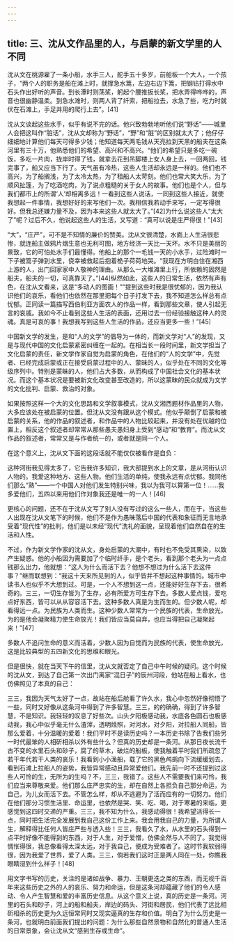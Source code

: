 ```yaml
---
---
---
```

title: 三、沈从文作品里的人，与启蒙的新文学里的人不同
---




沈从文在桃源雇了一条小船，水手三人，舵手五十多岁，前舱板一个大人，一个孩子，“两个人的职务是船在滩上时，就撑急水篙，左边右边下篙，把钢钻打得水中石头作出好听的声音。到长潭时则荡桨，躬起个腰推扳长桨，把水弄得哗哗的，声音也很幽静温柔。到急水滩时，则两人背了纤索，把船拉去，水急了些，吃力时就伏在石滩上，手足并用的爬行上去”。[41]

沈从文谈起这些水手，似乎有说不完的话。他兴致勃勃地听他们说“野话”——城里人会把这叫作“脏话”，沈从文却称为“野话”，“野”和“脏”的区别就太大了；他仔仔细细地计算他们每天可得多少钱；他知道每天两毛钱从天亮拉到天黑的船夫在这条河里有三十万，他熟悉他们的希望、高兴和不高兴。“他们的希望只是多吃一碗饭，多吃一片肉，拢岸时得了钱，就拿去花到吊脚楼上女人身上去，一回两回，钱完事了，船又应当下行了。天气虽有冷热，这些人生活却永远是一样的。他们也不高兴，为了船搁浅，为了太冷太热，为了租船人太苛刻。他们也常大笑大乐，为了顺风扯篷，为了吃酒吃肉，为了说点粗糙的关于女人的故事。他们也是个人，但与我们都市上的所谓‘人’却相离多远！一看到这些人说话，一同到这些人接近，就使我想起一件事情，我想好好的来写他们一次。我相信我若动手来写，一定写得很好。但我总还嫌力量不及，因为本来这些人就太大了。”[42]为什么说这些人“太大了”呢？过后不久，他说起这些人的生活，又写道：“真可以说是庄严得很！”[43]

“大”，“庄严”，可不是不知情的廉价的赞美。沈从文很清楚，水面上人生活很悲惨，就连船主做鸦片烟生意也无利可图，地方经济一天比一天坏。水不只是美丽的景致，它的可怕处水手们最懂得。他船上的那个一毛钱一天的小水手，过险滩时一下子被篙子弹到水里，侥幸被救起后抱着桅子荷荷地哭。“我现在方明白住在湘西上游的人，出门回家家中人敬神的理由。从那么一大堆滩里上行，所依赖的固然是船夫，船夫的一切，可真靠天了。”[44]纵然如此，这些人的日常生活，依然有声有色，在沈从文看来，这是“多动人的图画！”“提到这些时我是很忧郁的，因为我认识他们的哀乐，看他们也依然在那里把每个日子打发下去，我不知道怎么样总有点忧郁。正同读一篇描写西伯利亚方面农人的作品一样，看到那些文章，使人引起无言的哀戚。我如今不止看到这些人生活的表面，还用过去一份经验接触这种人的灵魂。真是可哀的事！我想我写到这些人生活的作品，还应当更多一些！”[45]

中国新文学的发生，是和“人的文学”的倡导为一体的，而新文学对“人”的发现，又是与现代中国的文化启蒙紧密纠缠在一起的。在相当长一段时间里，新文学担当了文化启蒙的责任，新文学作家自觉为启蒙的角色，在他们的“人的文学”中，先觉者、已经完成启蒙或正在接受启蒙过程中的人、蒙昧的人，似乎处在不同的文化等级序列中。特别是蒙昧的人，他们占大多数，从而构成了中国社会文化的基本状况。而这个基本状况是要被新文化改变甚至改造的，所以这蒙昧的民众就成为文学的文化批判、启蒙、救治的对象。

如果按照这样一个大的文化思路和文学叙事模式，沈从文湘西题材作品里的人物，大多应该处在被启蒙的位置。但沈从文没有跟从这个模式。他似乎颠倒了启蒙和被启蒙的关系，他的作品的叙述者，和作品中的人物比较起来，并没有处在优越的位置上，相反这个叙述者却常常从那些愚夫愚妇身上受到“感动”和“教育”。而沈从文作品的叙述者，常常又是与作者统一的，或者就是同一个人。

在这个意义上，沈从文下面的这段话就不能仅仅被看作是自负：

这种河街我见得太多了，它告我许多知识，我大部提到水上的文章，是从河街认识人物的。我爱这种地方、这些人物。他们生活的单纯，使我永远有点忧郁。我同他们那么“熟”——一个中国人对他们发生特别兴味，我以为我可以算第一位！……我多爱他们，五四以来用他们作对象我还是唯一的一人！[46]

更核心的问题，还不在于沈从文写了别人没有写过的这么一些人，而在于，当这些人出现在沈从文笔下的时候，他们不是作为愚昧落后中国的代表和象征而无言地承受着“现代性”的批判，他们是以未经“现代”洗礼的面貌，呈现着他们自然自在的生活和人性。

不过，作为新文学作家的沈从文，身处启蒙的大潮中，有时也不免受其熏染，以致产生疑惑。他的小船因为需要加了个临时纤手，是个老头，看到那个老头为一点点钱那么出力，他就想：“这人为什么而活下去？他想不想过为什么活下去这件事？”继而联想到：“我这十天来所见到的人，似乎皆并不想起这种事情的。城市中读书人也似乎不大想到过。可是，一个人不想到这一点，还能好好生存下去，很希奇的。三三，一切生存皆为了生存，必有所爱方可生存下去。多数人爱点钱，爱吃点好东西，皆可以从从容容活下去。这种多数人真是为生而生的。但少数人呢，却看得远一点。为民族为人类而生。这种少数人常常为一个民族的代表，生命放光，为的是他会凝聚精力使生命放光！我们皆应当莫自弃，也应当得把自己凝聚起来！”[47]

多数人不追问生命的意义而活着，少数人因为自觉而为民族的代表，使生命放光，这是比较典型的五四新文化的思维和眼光。

但是很快，就在当天下午的信里，沈从文就否定了自己中午时候的疑问。这个时候的沈从文，到达了自己第一次出门离家“混日子”的辰州河段，他站在船上看水，也仿佛照见了本真的自己：

三三，我因为天气太好了一点，故站在船后舱看了许久水，我心中忽然好像彻悟了一些，同时又好像从这条河中得到了许多智慧。三三，的的确确，得到了许多智慧，不是知识。我轻轻的叹息了好些次。山头夕阳极感动我，水底各色圆石也极感动我，我心中似乎毫无什么渣滓，透明烛照，对河水，对夕阳，对拉船人同船，皆那么爱着，十分温暖的爱着！我们平时不是读历史吗？一本历史书除了告我们些另一时代最笨的人相斫相杀以外有些什么？但真的历史却是一条河。从那日夜长流千古不变的水里石头和砂子，腐了的草木，破烂的船板，使我触着平时我们所疏忽了若干年代若干人类的哀乐！我看到小小渔船，载了它的黑色鸬鹚向下流缓缓划去，看到石滩上拉船人的姿势，我皆异常感动且异常爱他们。我先前一时不还提到过这些人可怜的生，无所为的生吗？不，三三，我错了。这些人不需要我们来可怜，我们应当来尊敬来爱。他们那么庄严忠实的生，却在自然上各担负自己那分命运，为自己，为儿女而活下去。不管怎么样，却从不逃避为了活而应有的一切努力。他们在他们那分习惯生活里、命运里，也依然是哭、笑、吃、喝，对于寒暑的来临，更感觉到这四时交递的严重。三三，我不知为什么，我感动得很！我希望活得长一点，同时把生活完全发展到我自己这份工作上来。我会用我自己的力量，为所谓人生，解释得比任何人皆庄严些与透入些！三三，我看久了水，从水里的石头得到一点平时好像不能得到的东西，对于人生，对于爱憎，仿佛全然与人不同了。我觉得惆怅得很，我总像看得太深太远，对于我自己，便成为受难者了。这时节我软弱得很，因为我爱了世界，爱了人类。三三，倘若我们这时正是两人同在一处，你瞧我眼睛湿到什么样子！[48]

用文字书写的历史，关注的是诸如战争、暴力、王朝更迭之类的东西，而无视千百年来这些历史之外的人的哀乐、努力和命运，但是这条河却蕴藏了他们的令人感动、令人产生智慧和爱的丰富历史信息。从这个意义上说，真的历史是一条河。河里的石头和砂子，河上的船和船夫，岸边的码头、河街和居民，他们代表了远比相斫相杀的历史更为久远恒常同时又现实逼真的生存和价值。明白了为什么历史是一条河，也就明白前面我们提出的问题：为什么那些自然景物和自然化的普通人生活的日常景象，会让沈从文“感到生存或生命”。